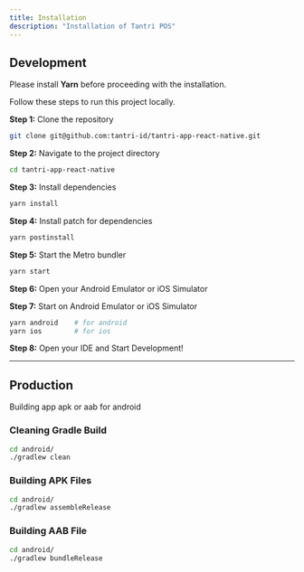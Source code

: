 ```yaml
---
title: Installation
description: "Installation of Tantri POS"
---
```


## Development

<Callout title="Prerequisite">
  Please install <b>Yarn</b>
  before proceeding with the installation.
</Callout>

Follow these steps to run this project locally.

<b>Step 1:</b> Clone the repository

```bash
git clone git@github.com:tantri-id/tantri-app-react-native.git
```

<b>Step 2:</b> Navigate to the project directory

```bash
cd tantri-app-react-native
```

<b>Step 3:</b> Install dependencies

```bash
yarn install
```

<b>Step 4:</b> Install patch for dependencies

```bash
yarn postinstall
```

<b>Step 5:</b> Start the Metro bundler

```bash
yarn start
```

<b>Step 6:</b> Open your Android Emulator or iOS Simulator

<b>Step 7:</b> Start on Android Emulator or iOS Simulator

```bash
yarn android    # for android
yarn ios        # for ios
```

<b>Step 8:</b> Open your IDE and Start Development!

---

## Production

Building app apk or aab for android

### Cleaning Gradle Build

```bash
cd android/
./gradlew clean
```

### Building APK Files

```bash
cd android/
./gradlew assembleRelease
```

### Building AAB File

```bash
cd android/
./gradlew bundleRelease
```

